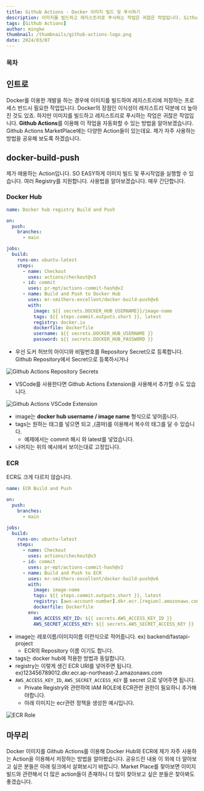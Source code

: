 ```yaml
---
title: Github Actions - Docker 이미지 빌드 및 푸시하기
description: 이미지를 빌드하고 레지스트리로 푸시하는 작업은 귀찮은 작업입니다. Github Actions를 이용해 이 작업을 자동화할 수 있는 방법을 알아보겠습니다. Github Actions MarketPlace에는 다양한 Action들이 있는데요. 제가 자주 사용하는 방법을 공유해 보도록 하겠습니다.
tags: [Github Actions]
author: mingke
thumbnail: /thumbnails/github-actions-logo.png
date: 2024/03/07
---
```


### 목차

## 인트로

Docker를 이용한 개발을 하는 경우에 이미지를 빌드하여 레지스트리에 저장하는 프로세스 반드시 필요한 작업입니다. Docker의 장점인 이식성이 레지스트리 덕분에 더 높아진 것도 있죠. 하지만 이미지를 빌드하고 레지스트리로 푸시하는 작업은 귀찮은 작업입니다. **Github Actions**를 이용해 이 작업을 자동화할 수 있는 방법을 알아보겠습니다. Github Actions MarketPlace에는 다양한 Action들이 있는데요. 제가 자주 사용하는 방법을 공유해 보도록 하겠습니다.

## docker-build-push

제가 애용하는 Action입니다. SO EASY하게 이미지 빌드 및 푸시작업을 실행할 수 있습니다. 여러 Registry를 지원합니다. 사용법을 알아보겠습니다. 매우 간단합니다.

### Docker Hub

```yaml
name: Docker hub registry Build and Push

on:
  push:
    branches:
      - main

jobs:
  build:
    runs-on: ubuntu-latest
    steps:
      - name: Checkout
        uses: actions/checkout@v3
      - id: commit
        uses: pr-mpt/actions-commit-hash@v2
      - name: Build and Push to Docker Hub
        uses: mr-smithers-excellent/docker-build-push@v6
        with:
          image: ${{ secrets.DOCKER_HUB_USERNAME}}/image-name
          tags: ${{ steps.commit.outputs.short }}, latest
          registry: docker.io
          dockerfile: Dockerfile
          username: ${{ secrets.DOCKER_HUB_USERNAME }}
          password: ${{ secrets.DOCKER_HUB_PASSWORD }}
```

- 우선 도커 허브의 아이디와 비밀번호를 Repository Secret으로 등록합니다. Github Repository에서 Secret으로 등록하시거나

<Image src="/github-actions-image-build-push/01.png" alt="Github Actions Repository Secrets" />

- VSCode를 사용한다면 Github Actions Extension을 사용해서 추가할 수도 있습니다.

<Image src="/github-actions-image-build-push/02.png" alt="Github Actions VSCode Extension" />

- image는 **docker hub username / image name** 형식으로 넣어줍니다.
- tags는 원하는 태그를 넣으면 되고 ,(콤마)를 이용해서 복수의 태그를 달 수 있습니다.
  - 예제에서는 commit 해시 와 latest를 넣었습니다.
- 나머지는 위의 예시에서 보이는대로 고정입니다.

### ECR

ECR도 크게 다르지 않습니다.

```yaml
name: ECR Build and Push

on:
  push:
    branches:
      - main

jobs:
  build:
    runs-on: ubuntu-latest
    steps:
      - name: Checkout
        uses: actions/checkout@v3
      - id: commit
        uses: pr-mpt/actions-commit-hash@v2
      - name: Build and Push to ECR
        uses: mr-smithers-excellent/docker-build-push@v6
        with:
          image: image-name
          tags: ${{ steps.commit.outputs.short }}, latest
          registry: [aws-account-number].dkr.ecr.[region].amazonaws.com
          dockerfile: Dockerfile
        env:
          AWS_ACCESS_KEY_ID: ${{ secrets.AWS_ACCESS_KEY_ID }}
          AWS_SECRET_ACCESS_KEY: ${{ secrets.AWS_SECRET_ACCESS_KEY }}
```

- image는 레포이름/이미지이름 이런식으로 적어줍니다. ex) backend/fastapi-project
  - ECR의 Repository 이름 이기도 합니다.
- tags는 docker hub에 적용한 방법과 동일합니다.
- registry는 이렇게 생긴 ECR URI를 넣어주면 됩니다. ex)123456789012.dkr.ecr.ap-northeast-2.amazonaws.com
- `AWS_ACCESS_KEY_ID`, `AWS_SECRET_ACCESS_KEY` 를 secret 으로 넣어주면 됩니다.
  - Private Registry와 관련하여 IAM ROLE에 ECR관련 권한이 필요하니 추가해야합니다.
  - 아래 이미지는 ecr관련 정책을 생성한 예시입니다.

<Image src="/github-actions-image-build-push/03.png" alt="ECR Role" />

## 마무리

Docker 이미지를 Github Actions를 이용해 Docker Hub와 ECR에 제가 자주 사용하는 Action을 이용해서 저장하는 방법을 알아봤습니다. 공유드린 내용 이 외에 더 알아보고 싶은 분들은 아래 링크에서 살펴보시기 바랍니다. Market Place를 찾아보면 이미지 빌드와 관련해서 더 많은 action들이 존재하니 더 많이 찾아보고 싶은 분들은 찾아봐도 좋겠습니다.

<Link url="https://github.com/mr-smithers-excellent/docker-build-push" />
